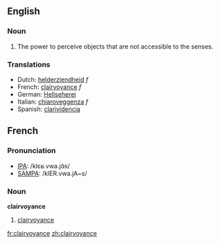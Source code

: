 ==English==

===Noun===
{{en-noun|-}}

# The power to perceive objects that are not accessible to the senses.

===Translations===
*Dutch: [[helderziendheid]] ''f''
*French: [[clairvoyance#French|clairvoyance]] ''f''
*German: [[Hellseherei]]
*Italian: [[chiaroveggenza]] ''f''
*Spanish: [[clarividencia]]

==French==

===Pronunciation===
*[[w:IPA|IPA]]: /klɛʁ.vwa.jɑ̃s/
*[[w:SAMPA|SAMPA]]: /klER.vwa.jA~s/

===Noun===
'''clairvoyance'''

# [[clairvoyance#English|clairvoyance]]

[[fr:clairvoyance]]
[[zh:clairvoyance]]